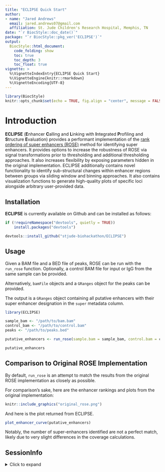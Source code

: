 ```yaml
---
title: "ECLIPSE Quick Start"
author: 
- name: "Jared Andrews"
  email: jared.andrews07@gmail.com
  affiliation: St. Jude Children's Research Hospital, Memphis, TN
date: "`r BiocStyle::doc_date()`"
package: "`r BiocStyle::pkg_ver('ECLIPSE')`"
output: 
  BiocStyle::html_document:
    code_folding: show
    toc: true
    toc_depth: 3
    toc_float: true	 
vignette: >
  %\VignetteIndexEntry{ECLIPSE Quick Start}
  %\VignetteEngine{knitr::rmarkdown}
  %\VignetteEncoding{UTF-8}
---
```


```r
library(BiocStyle)
knitr::opts_chunk$set(echo = TRUE, fig.align = "center", message = FALSE, warning = FALSE)
```

# Introduction

**ECLIPSE** (**E**nhancer **C**alling and **L**inking with **I**ntegrated **P**rofiling and **S**tructure **E**valuation) provides a performant 
implementation of the [rank ordering of super enhancers (ROSE)](http://younglab.wi.mit.edu/super_enhancer_code.html) method for identifying super enhancers.
It provides options to increase the robustness of ROSE via signal transformations prior to thresholding and additional thresholding approaches.
It also increases flexibility by exposing parameters hidden in the original implementation.
ECLIPSE additionally contains novel functionality to identify sub-structural changes within enhancer regions between groups via sliding window and binning approaches.
It also contains visualization functions to generate high-quality plots of specific loci alongside arbitrary user-provided data.

## Installation

**ECLIPSE** is currently available on Github and can be installed as follows:

```r
if (!requireNamespace("devtools", quietly = TRUE))
    install.packages("devtools")

devtools::install_github("stjude-biohackathon/ECLIPSE")
```

## Usage

Given a BAM file and a BED file of peaks, ROSE can be run with the `run_rose` function.
Optionally, a control BAM file for input or IgG from the same sample can be provided.

Alternatively, `bamFile` objects and a `GRanges` object for the peaks can be provided.

The output is a `GRanges` object containing all putative enhancers with their super enhancer designation in the `super` metadata column.

```r
library(ECLIPSE)

sample_bam <- "/path/to/bam.bam"
control_bam <- "/path/to/control.bam"
peaks <- "/path/to/peaks.bed"

putative_enhancers <- run_rose(sample.bam = sample_bam, control.bam = control_bam, peaks = peaks)

putative_enhancers
```

## Comparison to Original ROSE Implementation

By default, `run_rose` is an attempt to match the results from the original ROSE implementation as closely as possible.

For comparison's sake, here are the enhancer rankings and plots from the original implementation:

```r
knitr::include_graphics("original_rose.png")
```

And here is the plot returned from ECLIPSE.

```r
plot_enhancer_curve(putative_enhancers)
```

Notably, the number of super-enhancers identified are not a perfect match, likely due to very slight differences in the coverage calculations.

## SessionInfo

<details>

<summary>Click to expand</summary>

```r
sessionInfo()
```

</details>

